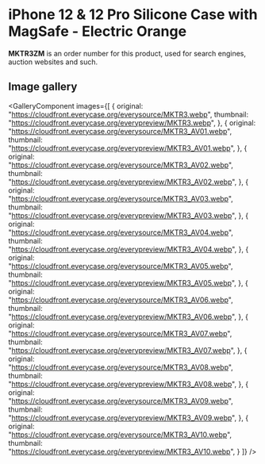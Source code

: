 
# iPhone 12 & 12 Pro Silicone Case with MagSafe - Electric Orange

<Callout type='info' emoji='👉🏻'>**MKTR3ZM** is an order number for this product, used for search engines, auction websites and such.</Callout>

## Image gallery

<GalleryComponent
    images={[
      {
        original: "https://cloudfront.everycase.org/everysource/MKTR3.webp",
        thumbnail: "https://cloudfront.everycase.org/everypreview/MKTR3.webp",
      },
      {
        original: "https://cloudfront.everycase.org/everysource/MKTR3_AV01.webp",
        thumbnail: "https://cloudfront.everycase.org/everypreview/MKTR3_AV01.webp",
      },
      {
        original: "https://cloudfront.everycase.org/everysource/MKTR3_AV02.webp",
        thumbnail: "https://cloudfront.everycase.org/everypreview/MKTR3_AV02.webp",
      },
      {
        original: "https://cloudfront.everycase.org/everysource/MKTR3_AV03.webp",
        thumbnail: "https://cloudfront.everycase.org/everypreview/MKTR3_AV03.webp",
      },
      {
        original: "https://cloudfront.everycase.org/everysource/MKTR3_AV04.webp",
        thumbnail: "https://cloudfront.everycase.org/everypreview/MKTR3_AV04.webp",
      },
      {
        original: "https://cloudfront.everycase.org/everysource/MKTR3_AV05.webp",
        thumbnail: "https://cloudfront.everycase.org/everypreview/MKTR3_AV05.webp",
      },
      {
        original: "https://cloudfront.everycase.org/everysource/MKTR3_AV06.webp",
        thumbnail: "https://cloudfront.everycase.org/everypreview/MKTR3_AV06.webp",
      },
      {
        original: "https://cloudfront.everycase.org/everysource/MKTR3_AV07.webp",
        thumbnail: "https://cloudfront.everycase.org/everypreview/MKTR3_AV07.webp",
      },
      {
        original: "https://cloudfront.everycase.org/everysource/MKTR3_AV08.webp",
        thumbnail: "https://cloudfront.everycase.org/everypreview/MKTR3_AV08.webp",
      },
      {
        original: "https://cloudfront.everycase.org/everysource/MKTR3_AV09.webp",
        thumbnail: "https://cloudfront.everycase.org/everypreview/MKTR3_AV09.webp",
      },
      {
        original: "https://cloudfront.everycase.org/everysource/MKTR3_AV10.webp",
        thumbnail: "https://cloudfront.everycase.org/everypreview/MKTR3_AV10.webp",
      }
    ]}
  />
